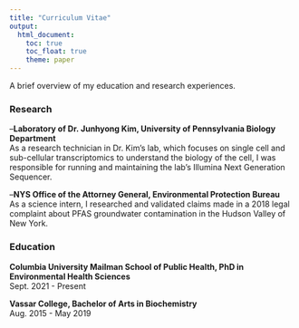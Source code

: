 ```yaml
---
title: "Curriculum Vitae"
output: 
  html_document:
    toc: true
    toc_float: true
    theme: paper
---
```


A brief overview of my education and research experiences.

### Research
--**Laboratory of Dr. Junhyong Kim, University of Pennsylvania Biology Department**
<br>
As a research technician in Dr. Kim's lab, which focuses on single cell and sub-cellular transcriptomics to understand the biology of the cell, I was responsible for running and maintaining the lab's Illumina Next Generation Sequencer.
    
--**NYS Office of the Attorney General, Environmental Protection Bureau**
<br>
As a science intern, I researched and validated claims made in a 2018 legal complaint about PFAS groundwater contamination in the Hudson Valley of New York.


### Education

**Columbia University Mailman School of Public Health, PhD in Environmental Health Sciences**
<br>
Sept. 2021 - Present

**Vassar College, Bachelor of Arts in Biochemistry**
<br>
Aug. 2015 - May 2019